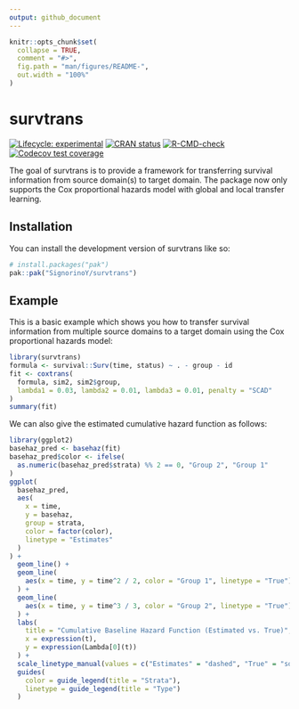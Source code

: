 ```yaml
---
output: github_document
---
```


<!-- README.md is generated from README.Rmd. Please edit that file -->

```r
knitr::opts_chunk$set(
  collapse = TRUE,
  comment = "#>",
  fig.path = "man/figures/README-",
  out.width = "100%"
)
```

# survtrans

<!-- badges: start -->
[![Lifecycle: experimental](https://img.shields.io/badge/lifecycle-experimental-orange.svg)](https://lifecycle.r-lib.org/articles/stages.html#experimental)
[![CRAN status](https://www.r-pkg.org/badges/version/survtrans)](https://CRAN.R-project.org/package=survtrans)
[![R-CMD-check](https://github.com/SignorinoY/survtrans/actions/workflows/R-CMD-check.yaml/badge.svg)](https://github.com/SignorinoY/survtrans/actions/workflows/R-CMD-check.yaml)
[![Codecov test coverage](https://codecov.io/gh/SignorinoY/survtrans/graph/badge.svg)](https://app.codecov.io/gh/SignorinoY/survtrans)
<!-- badges: end -->

The goal of survtrans is to provide a framework for transferring survival information from source domain(s) to target domain. The package now only supports the Cox proportional hazards model with global and local transfer learning.

## Installation

You can install the development version of survtrans like so:

```r
# install.packages("pak")
pak::pak("SignorinoY/survtrans")
```

## Example

This is a basic example which shows you how to transfer survival information from multiple source domains to a target domain using the Cox proportional hazards model:

```r
library(survtrans)
formula <- survival::Surv(time, status) ~ . - group - id
fit <- coxtrans(
  formula, sim2, sim2$group,
  lambda1 = 0.03, lambda2 = 0.01, lambda3 = 0.01, penalty = "SCAD"
)
summary(fit)
```

We can also give the estimated cumulative hazard function as follows:
```r
library(ggplot2)
basehaz_pred <- basehaz(fit)
basehaz_pred$color <- ifelse(
  as.numeric(basehaz_pred$strata) %% 2 == 0, "Group 2", "Group 1"
)
ggplot(
  basehaz_pred,
  aes(
    x = time,
    y = basehaz,
    group = strata,
    color = factor(color),
    linetype = "Estimates"
  )
) +
  geom_line() +
  geom_line(
    aes(x = time, y = time^2 / 2, color = "Group 1", linetype = "True")
  ) +
  geom_line(
    aes(x = time, y = time^3 / 3, color = "Group 2", linetype = "True")
  ) +
  labs(
    title = "Cumulative Baseline Hazard Function (Estimated vs. True)",
    x = expression(t),
    y = expression(Lambda[0](t))
  ) +
  scale_linetype_manual(values = c("Estimates" = "dashed", "True" = "solid")) +
  guides(
    color = guide_legend(title = "Strata"),
    linetype = guide_legend(title = "Type")
  )
```
